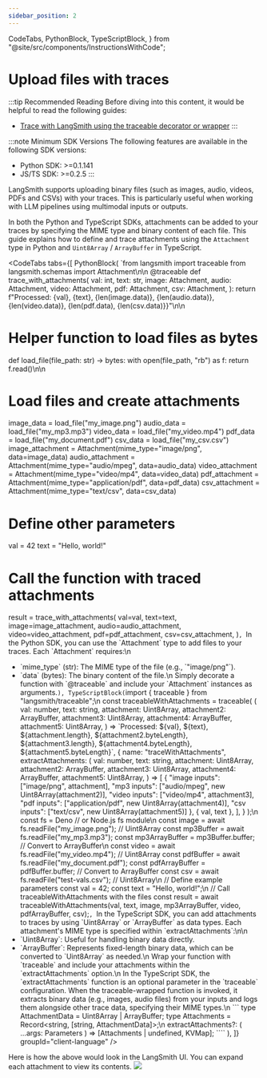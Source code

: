 ```yaml
---
sidebar_position: 2
---
```


  CodeTabs,
  PythonBlock,
  TypeScriptBlock,
} from "@site/src/components/InstructionsWithCode";

# Upload files with traces

:::tip Recommended Reading
Before diving into this content, it would be helpful to read the following guides:

- [Trace with LangSmith using the traceable decorator or wrapper](./annotate_code/#use-traceable--traceable)
  :::

:::note Minimum SDK Versions
The following features are available in the following SDK versions:

- Python SDK: >=0.1.141
- JS/TS SDK: >=0.2.5
  :::

LangSmith supports uploading binary files (such as images, audio, videos, PDFs and CSVs) with your traces. This is particularly useful when working with LLM pipelines using multimodal inputs or outputs.

In both the Python and TypeScript SDKs, attachments can be added to your traces by specifying the MIME type and binary content of each file.
This guide explains how to define and trace attachments using the `Attachment` type in Python and `Uint8Array` / `ArrayBuffer` in TypeScript.

<CodeTabs
  tabs={[
    PythonBlock(
      `from langsmith import traceable
from langsmith.schemas import Attachment\n\n
@traceable
def trace_with_attachments(
    val: int,
    text: str,
    image: Attachment,
    audio: Attachment,
    video: Attachment,
    pdf: Attachment,
    csv: Attachment,
):
    return f"Processed: {val}, {text}, {len(image.data)}, {len(audio.data)}, {len(video.data)}, {len(pdf.data), {len(csv.data)}}"\n\n
# Helper function to load files as bytes
def load_file(file_path: str) -> bytes:
    with open(file_path, "rb") as f:
        return f.read()\n\n
# Load files and create attachments
image_data = load_file("my_image.png")
audio_data = load_file("my_mp3.mp3")
video_data = load_file("my_video.mp4")
pdf_data = load_file("my_document.pdf")
csv_data = load_file("my_csv.csv")
image_attachment = Attachment(mime_type="image/png", data=image_data)
audio_attachment = Attachment(mime_type="audio/mpeg", data=audio_data)
video_attachment = Attachment(mime_type="video/mp4", data=video_data)
pdf_attachment = Attachment(mime_type="application/pdf", data=pdf_data)
csv_attachment = Attachment(mime_type="text/csv", data=csv_data)

# Define other parameters
val = 42
text = "Hello, world!"
# Call the function with traced attachments
result = trace_with_attachments(
    val=val,
    text=text,
    image=image_attachment,
    audio=audio_attachment,
    video=video_attachment,
    pdf=pdf_attachment,
    csv=csv_attachment,
)`,
      `In the Python SDK, you can use the \`Attachment\` type to add files to your traces.
Each \`Attachment\` requires:\n
- \`mime_type\` (str): The MIME type of the file (e.g., \`"image/png"\`).
- \`data\` (bytes): The binary content of the file.\n
  Simply decorate a function with \`@traceable\` and include your \`Attachment\` instances as arguments.`
    ),
    TypeScriptBlock(
      `import { traceable } from "langsmith/traceable";\n
              const traceableWithAttachments = traceable(
                (
                  val: number,
                  text: string,
                  attachment: Uint8Array,
                  attachment2: ArrayBuffer,
                  attachment3: Uint8Array,
                  attachment4: ArrayBuffer,
                  attachment5: Uint8Array, 
                ) =>
                  \`Processed: \${val}, \${text}, \${attachment.length}, \${attachment2.byteLength}, \${attachment3.length}, \${attachment4.byteLength}\, \${attachment5.byteLength}\`,
                {
                  name: "traceWithAttachments",
                  extractAttachments: (
                    val: number,
                    text: string,
                    attachment: Uint8Array,
                    attachment2: ArrayBuffer,
                    attachment3: Uint8Array,
                    attachment4: ArrayBuffer,
                    attachment5: Uint8Array,
                  ) => [
                    {
                      "image inputs": ["image/png", attachment],
                      "mp3 inputs": ["audio/mpeg", new Uint8Array(attachment2)],
                      "video inputs": ["video/mp4", attachment3],
                      "pdf inputs": ["application/pdf", new Uint8Array(attachment4)],
                      "csv inputs": ["text/csv", new Uint8Array(attachment5)]
                    },
                    { val, text },
                  ],
                }
              );\n
              const fs = Deno // or Node.js fs module\n
              const image = await fs.readFile("my_image.png"); // Uint8Array
              const mp3Buffer = await fs.readFile("my_mp3.mp3");
              const mp3ArrayBuffer = mp3Buffer.buffer; // Convert to ArrayBuffer\n
              const video = await fs.readFile("my_video.mp4"); // Uint8Array
              const pdfBuffer = await fs.readFile("my_document.pdf");
              const pdfArrayBuffer = pdfBuffer.buffer; // Convert to ArrayBuffer
              const csv = await fs.readFile("test-vals.csv"); // Uint8Array\n
              // Define example parameters
              const val = 42;
              const text = "Hello, world!";\n
              // Call traceableWithAttachments with the files
              const result = await traceableWithAttachments(val, text, image, mp3ArrayBuffer, video, pdfArrayBuffer, csv);`,
      `In the TypeScript SDK, you can add attachments to traces by using \`Uint8Array\` or \`ArrayBuffer\` as data types.
  Each attachment's MIME type is specified within \`extractAttachments\`:\n\n
- \`Uint8Array\`: Useful for handling binary data directly.
- \`ArrayBuffer\`: Represents fixed-length binary data, which can be converted to \`Uint8Array\` as needed.\n
  Wrap your function with \`traceable\` and include your attachments within the \`extractAttachments\` option.\n
In the TypeScript SDK, the \`extractAttachments\` function is an optional parameter in the \`traceable\` configuration. When the traceable-wrapped function is invoked, it extracts binary data (e.g., images, audio files) from your inputs and logs them alongside other trace data, specifying their MIME types.\n
\`\`\`
type AttachmentData = Uint8Array | ArrayBuffer;
type Attachments = Record<string, [string, AttachmentData]>;\n
extractAttachments?: (
...args: Parameters<Func>
) => [Attachments | undefined, KVMap];
\`\`\``
    ),
  ]}
  groupId="client-language"
/>

Here is how the above would look in the LangSmith UI. You can expand each attachment to view its contents.
![](./static/trace_with_attachments.png)
